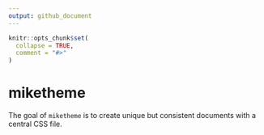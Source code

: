 ```yaml
---
output: github_document
---
```


<!-- README.md is generated from README.Rmd. Please edit that file -->

```r
knitr::opts_chunk$set(
  collapse = TRUE,
  comment = "#>"
)
```

# miketheme

<!-- badges: start -->
<!-- badges: end -->

The goal of `miketheme` is to create unique but consistent documents with a central CSS file.

